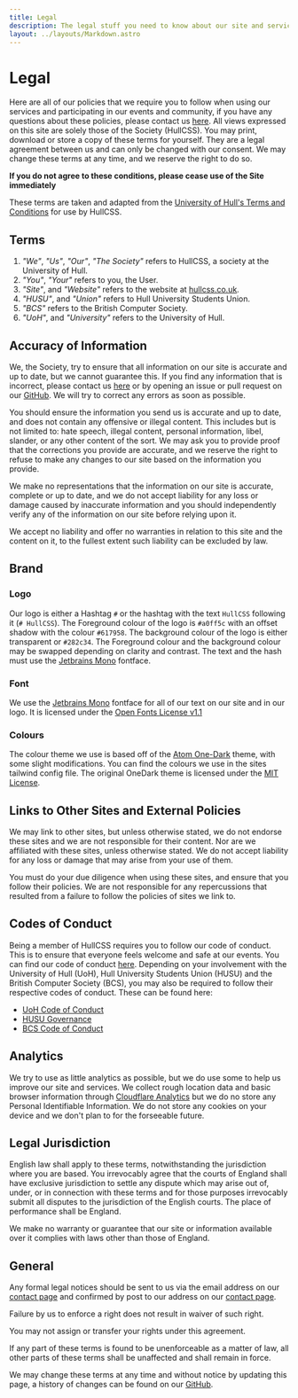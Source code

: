 ```yaml
---
title: Legal
description: The legal stuff you need to know about our site and services. By using our site and services, you agree to these terms.
layout: ../layouts/Markdown.astro
---
```


# Legal

Here are all of our policies that we require you to follow when using our services and participating in our events and community,
if you have any questions about these policies, please contact us [here](/#contact).
All views expressed on this site are solely those of the Society (HullCSS).
You may print, download or store a copy of these terms for yourself. They are a legal agreement between us and can only be changed with our consent.
We may change these terms at any time, and we reserve the right to do so.

**If you do not agree to these conditions, please cease use of the Site immediately**

These terms are taken and adapted from the [University of Hull's Terms and Conditions](https://www.hull.ac.uk/Legal/Terms-and-conditions) for use by HullCSS.

## Terms

1. *"We"*, *"Us"*, *"Our"*, *"The Society"* refers to HullCSS, a society at the University of Hull.
2. *"You"*, *"Your"* refers to you, the User.
3. *"Site"*, and *"Website"* refers to the website at [hullcss.co.uk](https://hullcss.co.uk).
4. *"HUSU"*, and *"Union"* refers to Hull University Students Union.
5. *"BCS"* refers to the British Computer Society.
6. *"UoH"*, and *"University"* refers to the University of Hull.

## Accuracy of Information

We, the Society, try to ensure that all information on our site is accurate and up to date, but we cannot guarantee this.
If you find any information that is incorrect, please contact us [here](/#contact) or by opening an issue or pull request on our [GitHub](/links/github).
We will try to correct any errors as soon as possible.

You should ensure the information you send us is accurate and up to date, and does not contain any offensive or illegal content.
This includes but is not limited to: hate speech, illegal content, personal information, libel, slander, or any other content of the sort.
We may ask you to provide proof that the corrections you provide are accurate, and we reserve the right to refuse to make any changes to our site based on the information you provide.

We make no representations that the information on our site is accurate, complete or up to date, and we do not accept liability for any loss or damage caused by inaccurate information
and you should independently verify any of the information on our site before relying upon it.

We accept no liability and offer no warranties in relation to this site and the content on it, to the fullest extent such liability can be excluded by law.

## Brand

### Logo

Our logo is either a Hashtag `#` or the hashtag with the text `HullCSS` following it (`# HullCSS`).
The Foreground colour of the logo is `#a0ff5c` with an offset shadow with the colour `#617958`.
The background colour of the logo is either transparent or `#282c34`.
The Foreground colour and the background colour may be swapped depending on clarity and contrast.
The text and the hash must use the [Jetbrains Mono](https://github.com/JetBrains/JetBrainsMono) fontface.

### Font

We use the [Jetbrains Mono](https://github.com/JetBrains/JetBrainsMono) fontface for all of our text on our site and in our logo.
It is licensed under the [Open Fonts License v1.1](https://github.com/JetBrains/JetBrainsMono/blob/master/OFL.txt)

### Colours

The colour theme we use is based off of the [Atom One-Dark](https://github.com/atom/one-dark-ui) theme, with some slight modifications.
You can find the colours we use in the sites tailwind config file.
The original OneDark theme is licensed under the [MIT License](https://github.com/atom/one-dark-ui/blob/master/LICENSE.md).

## Links to Other Sites and External Policies

We may link to other sites, but unless otherwise stated, we do not endorse these sites and we are not responsible for their content.
Nor are we affiliated with these sites, unless otherwise stated.
We do not accept liability for any loss or damage that may arise from your use of them.

You must do your due diligence when using these sites, and ensure that you follow their policies.
We are not responsible for any repercussions that resulted from a failure to follow the policies of sites we link to.

## Codes of Conduct

Being a member of HullCSS requires you to follow our code of conduct. This is to ensure that everyone feels welcome and safe at our events.
You can find our code of conduct [here](https://github.com/hullcss/conduct).
Depending on your involvement with the University of Hull (UoH), Hull University Students Union (HUSU) and the British Computer Society (BCS), you may also be required to follow their respective codes of conduct.
These can be found here:

- [UoH Code of Conduct](https://www.hull.ac.uk/Choose-Hull/Study-at-Hull/Student-life/Student-Handbook/Code-of-conduct)
- [HUSU Governance](https://hulluniunion.com/governance)
- [BCS Code of Conduct](https://www.bcs.org/membership/become-a-member/bcs-code-of-conduct/)

## Analytics

We try to use as little analytics as possible, but we do use some to help us improve our site and services.
We collect rough location data and basic browser information through [Cloudflare Analytics](https://www.cloudflare.com/web-analytics/) but we do no store any Personal Identifiable Information.
We do not store any cookies on your device and we don't plan to for the forseeable future.

## Legal Jurisdiction

English law shall apply to these terms, notwithstanding the jurisdiction where you are based.
You irrevocably agree that the courts of England shall have exclusive jurisdiction to settle any dispute which may arise out of, under, or in connection with these terms and for those purposes irrevocably submit all disputes to the jurisdiction of the English courts.
The place of performance shall be England.

We make no warranty or guarantee that our site or information available over it complies with laws other than those of England.

## General

Any formal legal notices should be sent to us via the email address on our [contact page](/#contact) and confirmed by post to our address on our [contact page](/#contact).

Failure by us to enforce a right does not result in waiver of such right.

You may not assign or transfer your rights under this agreement.

If any part of these terms is found to be unenforceable as a matter of law, all other parts of these terms shall be unaffected and shall remain in force.

We may change these terms at any time and without notice by updating this page, a history of changes can be found on our [GitHub](/links/github).

